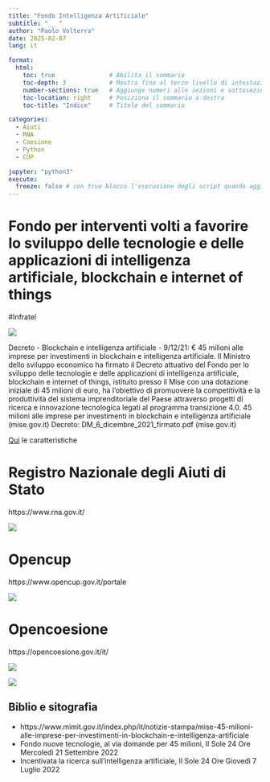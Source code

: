 ```yaml
---
title: "Fondo Intelligenza Artificiale"
subtitle: "__ "
author: "Paolo Volterra"
date: 2025-02-07
lang: it

format:
  html:
    toc: true               # Abilita il sommario
    toc-depth: 3            # Mostra fino al terzo livello di intestazioni
    number-sections: true   # Aggiunge numeri alle sezioni e sottosezioni
    toc-location: right     # Posiziona il sommario a destra
    toc-title: "Indice"     # Titolo del sommario

categories:
  - Aiuti
  - RNA
  - Coesione
  - Python
  - CUP

jupyter: "python3"
execute:
  freeze: false # con true blocco l'esecuzione degli script quando aggiorno solo il testo
---
```


# Fondo per interventi volti a favorire lo sviluppo delle tecnologie e delle applicazioni di intelligenza artificiale, blockchain e internet of things

#Infratel



![](https://www.infratelitalia.it/-/media/infratel/images/internet-things/banner_innovation_800.png?la=it-it&h=400&w=800&hash=D5E410D0A9ED3090F4BE86ADDBB80DA3023DCA11)

Decreto - Blockchain e intelligenza artificiale - 9/12/21: € 45 milioni alle imprese per 
investimenti in blockchain e intelligenza artificiale. Il Ministro dello sviluppo economico ha 
firmato il Decreto attuativo del Fondo per lo sviluppo delle tecnologie e delle applicazioni di 
intelligenza artificiale, blockchain e internet of things, istituito presso il Mise con una dotazione 
iniziale di 45 milioni di euro, ha l'obiettivo di promuovere la competitività e la produttività del 
sistema imprenditoriale del Paese attraverso progetti di ricerca e innovazione tecnologica 
legati al programma transizione 4.0. 45 milioni alle imprese per investimenti in blockchain e 
intelligenza artificiale (mise.gov.it) Decreto: DM_6_dicembre_2021_firmato.pdf (mise.gov.it) 


[Qui](https://www.infratelitalia.it/piani-nazionali-e-regionali/intelligenza-artificiale-blockchain-e-internet-of-things)  le caratteristiche 





# Registro Nazionale degli Aiuti di Stato
https://www.rna.gov.it/

![](https://www.rna.gov.it/sites/rna.mise.gov.it/themes/custom/rna/logo.svg)



# Opencup
https://www.opencup.gov.it/portale

![](https://www.opencup.gov.it/portale/o/Opencup-NewTheme/images/tema/OpencupIcon.svg)



# Opencoesione
https://opencoesione.gov.it/it/

![](https://opencoesione.gov.it/static/images/footer/loghi/capcoe.png)

![](https://opencoesione.gov.it/static/images/coesioneitalia_logo.svg)

## Biblio e sitografia

- https://www.mimit.gov.it/index.php/it/notizie-stampa/mise-45-milioni-alle-imprese-per-investimenti-in-blockchain-e-intelligenza-artificiale
- Fondo nuove tecnologie,  al via domande per 45 milioni, Il Sole 24 Ore Mercoledì 21 Settembre 2022
- Incentivata la ricerca sull’intelligenza artificiale, Il Sole 24 Ore Giovedì 7 Luglio 2022